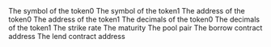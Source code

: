 <ParamField path="token0_symbol">
The symbol of the token0
</ParamField>
<ParamField path="token1_symbol">
The symbol of the token1
</ParamField>
<ParamField path="token0_address">
The address of the token0
</ParamField>
<ParamField path="token1_address">
The address of the token1
</ParamField>
<ParamField path="token0_decimals">
The decimals of the token0
</ParamField>
<ParamField path="token1_decimals">
The decimals of the token1
</ParamField>
<ParamField path="strike">
The strike rate
</ParamField>
<ParamField path="maturity">
The maturity
</ParamField>
<ParamField path="pool_pair">
The pool pair
</ParamField>
<ParamField path="borrow_contract_address">
The borrow contract address
</ParamField>
<ParamField path="lend_contract_address">
The lend contract address
</ParamField>
